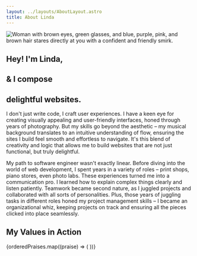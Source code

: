 ```yaml
---
layout: ../layouts/AboutLayout.astro
title: About Linda
---
```




<section class="intro">
  <Image
    src={profilePic}
    class="selfie"
    alt="Woman with brown eyes, green glasses, and blue, purple, pink, and brown hair stares directly at you with a confident and friendly smirk."
    loading="eager"
  />

  <h1 class="gradient-text">Hey! I'm Linda,</h1>
  <h1 class="gradient-text">& I compose</h1>
  <h1 class="gradient-text"><span>delightful</span> websites.</h1>
</section>

<section class="about">
  I don't just write code, I craft user experiences. I have a keen eye for creating visually appealing and user-friendly interfaces, honed through years of photography. But my skills go beyond the aesthetic – my musical background translates to an intuitive understanding of flow, ensuring the sites I build feel smooth and effortless to navigate. It's this blend of creativity and logic that allows me to build websites that are not just functional, but truly delightful.

  My path to software engineer wasn't exactly linear. Before diving into the world of web development, I spent years in a variety of roles – print shops, piano stores, even photo labs. These experiences turned me into a communication pro. I learned how to explain complex things clearly and listen patiently. Teamwork became second nature, as I juggled projects and collaborated with all sorts of personalities. Plus, those years of juggling tasks in different roles honed my project management skills – I became an organizational whiz, keeping projects on track and ensuring all the pieces clicked into place seamlessly.
</section>

<section class="praises">
  <h2>My Values in Action</h2>
  <div class="praises-wrapper">
    {orderedPraises.map((praise) => (
      <PraiseCard praise={praise}></PraiseCard>
    ))}
  </div>
</section>
